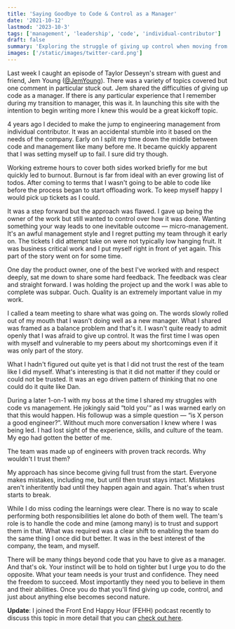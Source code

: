 ```yaml
---
title: 'Saying Goodbye to Code & Control as a Manager'
date: '2021-10-12'
lastmod: '2023-10-3'
tags: ['management', 'leadership', 'code', 'individual-contributor']
draft: false
summary: 'Exploring the struggle of giving up control when moving from IC to management.'
images: ['/static/images/twitter-card.png']
---
```


Last week I caught an episode of Taylor Desseyn's stream with guest and friend, Jem Young (<a target="_blank" href="https://twitter.com/jemyoung">@JemYoung</a>). There was a variety of topics covered but one comment in particular stuck out. Jem shared the difficulties of giving up code as a manager. If there is any particular experience that I remember during my transition to manager, this was it. In launching this site with the intention to begin writing more I knew this would be a great kickoff topic.

4 years ago I decided to make the jump to engineering management from individual contributor. It was an accidental stumble into it based on the needs of the company. Early on I split my time down the middle between code and management like many before me. It became quickly apparent that I was setting myself up to fail. I sure did try though.

Working extreme hours to cover both sides worked briefly for me but quickly led to burnout. Burnout is far from ideal with an ever growing list of todos. After coming to terms that I wasn't going to be able to code like before the process began to start offloading work. To keep myself happy I would pick up tickets as I could.

It was a step forward but the approach was flawed. I gave up being the owner of the work but still wanted to control over how it was done. Wanting something your way leads to one inevitable outcome — micro-management. It's an awful management style and I regret putting my team through it early on. The tickets I did attempt take on were not typically low hanging fruit. It was business critical work and I put myself right in front of yet again. This part of the story went on for some time.

One day the product owner, one of the best I've worked with and respect deeply, sat me down to share some hard feedback. The feedback was clear and straight forward. I was holding the project up and the work I was able to complete was subpar. Ouch. Quality is an extremely important value in my work.

I called a team meeting to share what was going on. The words slowly rolled out of my mouth that I wasn't doing well as a new manager. What I shared was framed as a balance problem and that's it. I wasn't quite ready to admit openly that I was afraid to give up control. It was the first time I was open with myself and vulnerable to my peers about my shortcomings even if it was only part of the story.

What I hadn't figured out quite yet is that I did not trust the rest of the team like I did myself. What's interesting is that it did not matter if they could or could not be trusted. It was an ego driven pattern of thinking that no one could do it quite like Dan.

During a later 1-on-1 with my boss at the time I shared my struggles with code vs management. He jokingly said “told you'“ as I was warned early on that this would happen. His followup was a simple question — “is X person a good engineer?”. Without much more conversation I knew where I was being led. I had lost sight of the experience, skills, and culture of the team. My ego had gotten the better of me.

The team was made up of engineers with proven track records. Why wouldn't I trust them?

My approach has since become giving full trust from the start. Everyone makes mistakes, including me, but until then trust stays intact. Mistakes aren't inheritently bad until they happen again and again. That's when trust starts to break.

While I do miss coding the learnings were clear. There is no way to scale performing both responsibilities let alone do both of them well. The team's role is to handle the code and mine (among many) is to trust and support them in that. What was required was a clear shift to enabling the team do the same thing I once did but better. It was in the best interest of the company, the team, and myself.

There will be many things beyond code that you have to give as a manager. And that's ok. Your instinct will be to hold on tighter but I urge you to do the opposite. What your team needs is your trust and confidence. They need the freedom to succeed. Most importantly they need you to believe in them and their abilities. Once you do that you'll find giving up code, control, and just about anything else becomes second nature.

<strong>Update</strong>: I joined the Front End Happy Hour (FEHH) podcast recently to discuss this topic in more detail that you can <a href="http://localhost:3000/blog/front-end-happy-hour-podcast-ep134-individual-contributor-to-manager">check out here</a>.